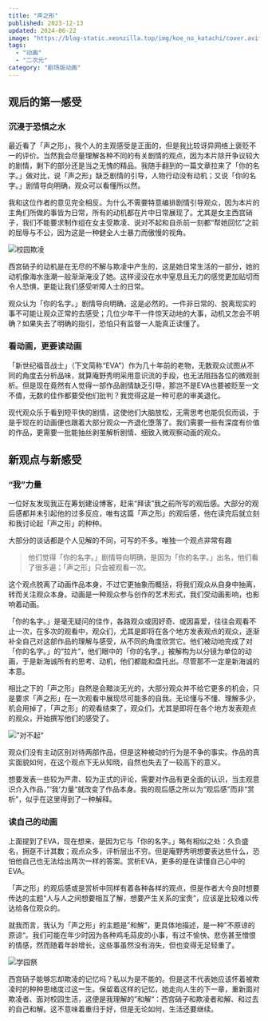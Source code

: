 ```yaml
---
title: "声之形"
published: 2023-12-13
updated: 2024-06-22
image: "https://blog-static.xeonzilla.top/img/koe_no_katachi/cover.avif"
tags:
  - "动画"
  - "二次元"
category: "剧场版动画"
---
```


## 观后的第一感受
### 沉浸于恐惧之水
最近看了「声之形」，我个人的主观感受是正面的，但是我比较讶异网络上褒贬不一的评价。当然我会尽量理解各种不同的有关剧情的观点，因为本片除开争议较大的剧情，剩下的部分还是当之无愧的精品。我随手翻到的一篇文章拉来了「你的名字。」做对比，说「声之形」缺乏剧情的引导，人物行动没有动机；又说「你的名字。」剧情导向明确，观众可以看懂所以然。

我和这位作者的意见完全相反。为什么不需要特意编排剧情引导观众，因为本片的主角们所做的事皆为日常，所有的动机都在片中日常展现了。尤其是女主西宫硝子，我们不能要求制作组在女主受欺凌、说对不起和自杀前一刻都“帮她回忆”之前的屈辱与不公，因为这是一种健全人士暴力而傲慢的视角。

<Image src="https://blog-static.xeonzilla.top/img/koe_no_katachi/01.avif" alt="校园欺凌" format="avif" inferSize />

西宫硝子的动机是在无尽的不解与欺凌中产生的，这是她日常生活的一部分，她的动机像海水涨潮一般渐渐淹没了她。这样浸没在水中窒息且无力的感觉更加贴切而令人恐惧，更能让我们感受听障人士的日常。

观众认为「你的名字。」剧情导向明确，这是必然的。一件非日常的、脱离现实的事不可能让观众正常的去感受；几位少年干一件惊天动地的大事，动机又怎会不明确？如果失去了明确的指引，恐怕只有监督一人能真正读懂了。

### 看动画，更要读动画
「新世纪福音战士」（下文简称“EVA”）作为几十年前的老物，无数观众试图从不同的角度去分析品味，就算庵野秀明采用意识流的手段，也无法阻挡各位的微观剖析。但是现在竟然有人觉得一部作品剧情缺乏引导，那岂不是EVA也要被贬至一文不值，无数的佳作都要受他们批判？我觉得这是一种可悲的审美退化。

现代观众乐于看到短平快的剧情，这使他们大脑放松，无需思考也能侃侃而谈，于是乎现在的动画便也跟着大部分观众一齐退化堕落了。我们需要一些有深度有价值的作品，更需要一批能抽丝剥茧解析剧情、细致入微观察动画的观众。

## 新观点与新感受
### “我”力量
一位好友发现我正在筹划建设博客，赶来“拜读”我之前所写的观后感。大部分的观后感都并未引起他的过多反应，唯有这篇「声之形」的观后感，他在读完后就立刻和我讨论起「声之形」的种种。

大部分的谈话都是个人见解的不同，可写的不多。唯独一个观点非常有趣
>他们觉得「你的名字。」剧情导向明确，是因为「你的名字。」出名，他们看了很多遍；「声之形」只会被观看一次。

这个观点脱离了动画作品本身，不过它更抽象而概括，将我们观众从自身中抽离，转而关注观众本身。动画是一种观众参与创作的艺术形式，我们受动画影响，也影响着动画。

「你的名字。」是毫无疑问的佳作，各路观众或因好奇、或因喜爱，往往会观看不止一次，在多次的观看中，观众们，尤其是即将在各个地方发表观点的观众，逐渐补全自己对这部作品的理解与感受，从不同的角度欣赏它。他们被动地完成了对「你的名字。」的“拉片”，他们眼中的「你的名字。」被解构为以分镜为单位的动画，于是新海诚所有的思考、动机，他们都能和盘托出。尽管那不一定是新海诚的本意。

相比之下的「声之形」自然是会黯淡无光的，大部分观众并不给它更多的机会，只是要求「声之形」在一次观看中展现尽可能多的自我。无论懂与不懂、理解多少，机会用掉了，「声之形」的观看结束了，观众们，尤其是即将在各个地方发表观点的观众，开始撰写他们的感受了。

<Image src="https://blog-static.xeonzilla.top/img/koe_no_katachi/02.avif" alt="”对不起“" format="avif" inferSize />

观众们没有主动区别对待两部作品，但是这种被动的行为是不争的事实。作品的真实面貌如何，在这个观点下无从知晓，自然也失去了一较高下的意义。

想要发表一些较为严肃、较为正式的评论，需要对作品有更全面的认识，当主观意识介入作品，”‘我’力量“就改变了作品本身。我的观后感之所以为“观后感”而非“赏析”，似乎在这里得到了一种解释。

### 读自己的动画
上面提到了EVA，现在想来，是因为它与「你的名字。」略有相似之处：久负盛名，拥趸不计其数；观点众多，评析层出不穷。但是庵野秀明想要表达些什么，恐怕他自己也无法给出两次一样的答案。赏析EVA，更多的是在读懂自己心中的EVA。

「声之形」的观后感或是赏析中同样有着各种各样的观点，但是作者大今良时想要传达的主题“人与人之间想要相互了解，想要产生关系的宝贵”，应该是比较难以传达给各位观众的。

就我而言，我认为「声之形」的主题是”和解“，更具体地描述，是一种”不原谅的原谅“。我们可能在年少时因为各种鸡毛蒜皮的小事，有过不愉快、悲伤甚至憎恨的情感，然而随着年龄增长，这些事虽然没有消失，但也变得无足轻重了。

<Image src="https://blog-static.xeonzilla.top/img/koe_no_katachi/03.avif" alt="学园祭" format="avif" inferSize />

西宫硝子能够忘却欺凌的记忆吗？私以为是不能的。但是这不代表她应该怀着被欺凌时的种种思绪度过这一生。保留着这样的记忆，她走向人生的下一章，重新面对欺凌者、面对校园生活，这便是我理解的”和解“：西宫硝子和欺凌者和解、和过去的自己和解。这不意味着重归于好，但是无论如何，生活还要继续。



